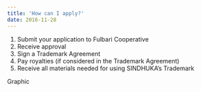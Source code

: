 ```yaml
---
title: 'How can I apply?'
date: 2016-11-28
---
```


1. Submit your application to Fulbari Cooperative
2. Receive approval
3. Sign a Trademark Agreement
4. Pay royalties (if considered in the Trademark Agreement)
5. Receive all materials needed for using SINDHUKA’s Trademark

Graphic




